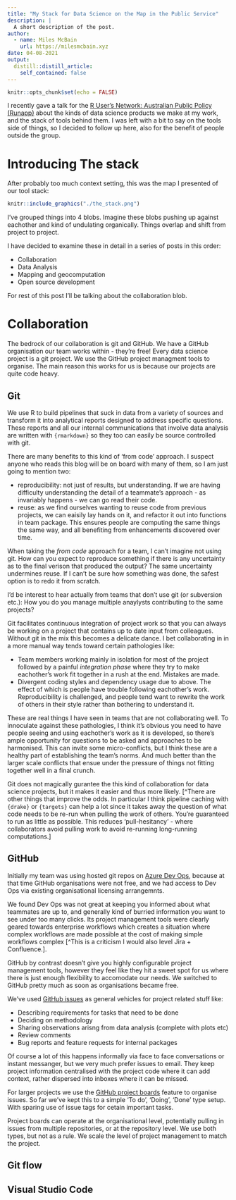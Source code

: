 ```yaml
---
title: "My Stack for Data Science on the Map in the Public Service"
description: |
  A short description of the post.
author:
  - name: Miles McBain
    url: https://milesmcbain.xyz
date: 04-08-2021
output:
  distill::distill_article:
    self_contained: false
---
```



```r
knitr::opts_chunk$set(echo = FALSE)
```

I recently gave a talk for the [R User's Network: Australian Public Policy
(Runapp)]() about the kinds of data science products we make at my work, and
the stack of tools behind them. I was left with a bit to say on the tools
side of things, so I decided to follow up here, also for the benefit of
people outside the group.

# Introducing The stack

After probably too much context setting, this was the map I presented of our
tool stack:

```r
knitr::include_graphics("./the_stack.png")
```

I've grouped things into 4 blobs. Imagine these blobs pushing up against
eachother and kind of undulating organically. Things overlap and shift from
project to project.

I have decided to examine these in detail in a series of posts in this order:

* Collaboration
* Data Analysis
* Mapping and geocomputation
* Open source development

For rest of this post I'll be talking about the collaboration blob.


# Collaboration


The bedrock of our collaboration is git and GitHub. We have a GitHub
organisation our team works within - they're free! Every data science project
is a git project. We use the GitHub project managment tools to organise. The
main reason this works for us is because our projects are quite code heavy.

## Git

We use R to build pipelines that suck in data from a variety of sources and
transform it into analytical reports designed to address specific questions.
These reports and all our internal communications that involve data analysis
are written with `{rmarkdown}` so they too can easily be source controlled
with git.

There are many benefits to this kind of 'from code' approach. I suspect
anyone who reads this blog will be on board with many of them, so I am just
going to mention two:

* reproducibility: not just of results, but understanding. If we are having difficulty
  understanding the detail of a teammate's approach - as invariably happens -
  we can go read their code.
* reuse: as we find ourselves wanting to reuse code from previous projects, we
  can eaisily lay hands on it, and refactor it out into functions in team
  package. This ensures people are computing the same things the same way,
  and all benefiting from enhancements discovered over time.

When taking the *from code* approach for a team, I can't imagine not using
git. How can you expect to reproduce something if there is any uncertainty as
to the final verison that produced the output? The same uncertainty
undermines reuse. If I can't be sure how something was done, the safest option
is to redo it from scratch.

I'd be interest to hear actually from teams that don't use git (or subversion
etc.): How you do you manage multiple anaylysts contributing to the same projects?

Git facilitates continuous integration of project work so that you can always
be working on a project that contains up to date input from colleagues.
Without git in the mix this becomes a delicate dance. I bet collaborating in
in a more manual way tends toward certain pathologies like:

  * Team members working mainly in isolation for most of the project followed
    by a painful *integration phase* where they try to make eachother's work fit
    together in a rush at the end. Mistakes are made.
  * Divergent coding styles and dependency usage due to above. The effect of which is people have
    trouble following eachother's work. Reproducibility is challenged, and
    people tend want to rewrite the work of others in their style rather than bothering to understand it.

These are real things I have seen in teams that are not collaborating well.
To innoculate against these pathologies, I think it's obvious you need to have
people seeing and using eachother's work as it is developed, so there's ample
opportunity for questions to be asked and approaches to be harmonised. This
can invite some micro-conflicts, but I think these are a healthy part of
establishing the team's norms. And much better than the larger scale
conflicts that ensue under the pressure of things not fitting together well
in a final crunch.

Git does not magically gurantee the this kind of collaboration for data
science projects, but it makes
it easier and thus more likely. [^There are other things that improve the
odds. In particular I think pipeline caching with `{drake}` or `{targets}`
can help a lot since it takes away the question of what code needs to be
re-run when pulling the work of others. You're guaranteed
to run as little as possible. This reduces 'pull-hesitancy' - where
collaborators avoid pulling work to avoid re-running long-running
computations.]

## GitHub

Initially my team was using hosted git repos on [Azure Dev Ops](https://azure.microsoft.com/en-au/services/devops/), 
because at that time GitHub organisations were not free, and we had access
to Dev Ops via existing organisational licensing arrangemnts. 

We found Dev Ops was not great at keeping you informed about what teammates
are up to, and generally kind of burried information you want to see under
too many clicks. Its project management tools were clearly geared towards
enterprise workflows which creates a situation where complex workflows are
made possible at the cost of making simple workflows complex [^This is a
criticism I would also level Jira + Confluence.].

GitHub by contrast doesn't give you highly configurable project management
tools, however they feel like they hit a sweet spot for us where there is
just enough flexibility to accomodate our needs. We switched to GitHub pretty
much as soon as organisations became free.

We've used [GitHub issues](https://docs.github.com/en/github/managing-your-work-on-github/about-issues)
as general vehicles for project related stuff like:

* Describing requirements for tasks that need to be done
* Deciding on methodology
* Sharing observations arisng from data analysis (complete with plots etc)
* Review comments
* Bug reports and feature requests for internal packages

Of course a lot of this happens informally via face to
face conversations or instant messanger, but we very much prefer issues to email.
They keep project information centralised with the project code where it can
add context, rather dispersed into inboxes where it can be missed.

For larger projects we use the [GitHub project boards](https://docs.github.com/en/github/managing-your-work-on-github/about-project-boards) feature to organise issues. So far we've kept this to a simple 'To do', 'Doing',
'Done' type setup. With sparing use of issue tags for cetain
important tasks.

Project boards can operate at the organisational level, potentially pulling
in issues from multiple repositories, or at the repository level. We use both
types, but not as a rule. We scale the level of project management to match
the project.

## Git flow

## Visual Studio Code

